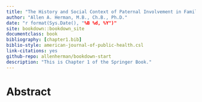 ```yaml
--- 
title: "The History and Social Context of Paternal Involvement in Family Formation"
author: "Allen A. Herman, M.B., Ch.B., Ph.D."
date: "r format(Sys.Date(), "%B %d, %Y")"
site: bookdown::bookdown_site
documentclass: book
bibliography: [chapter1.bib]
biblio-style: american-journal-of-public-health.csl
link-citations: yes
github-repo: allenherman/bookdown-start
description: "This is Chapter 1 of the Springer Book."
---
```


# Abstract {-}

